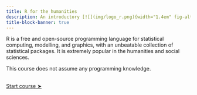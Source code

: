 ```yaml
---
title: R for the humanities
description: An introductory [![](img/logo_r.png){width="1.4em" fig-alt="noshadow"}](https://www.r-project.org/) course for the humanities and social sciences
title-block-banner: true
---
```


:::{.topdef}

R is a free and open-source programming language for statistical computing, modelling, and graphics, with an unbeatable collection of statistical packages. It is extremely popular in the humanities and social sciences.

This course does not assume any programming knowledge.

:::

<br>
[[Start course ➤](hss_why.qmd)]{.topinline}

